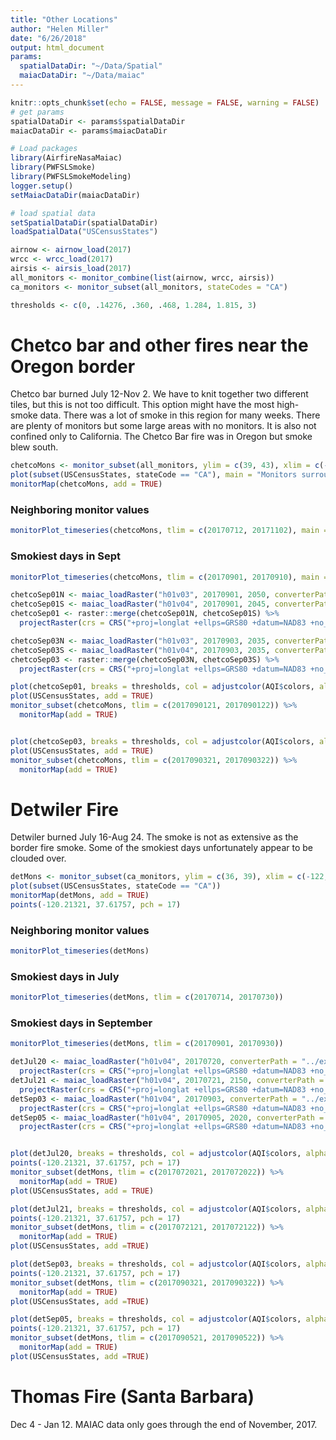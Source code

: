 ```yaml
---
title: "Other Locations"
author: "Helen Miller"
date: "6/26/2018"
output: html_document
params:
  spatialDataDir: "~/Data/Spatial"
  maiacDataDir: "~/Data/maiac"
---
```

```r
knitr::opts_chunk$set(echo = FALSE, message = FALSE, warning = FALSE)
# get params
spatialDataDir <- params$spatialDataDir
maiacDataDir <- params$maiacDataDir

# Load packages
library(AirfireNasaMaiac)
library(PWFSLSmoke)
library(PWFSLSmokeModeling)
logger.setup()
setMaiacDataDir(maiacDataDir)

# load spatial data
setSpatialDataDir(spatialDataDir)
loadSpatialData("USCensusStates")
```

```r
airnow <- airnow_load(2017)
wrcc <- wrcc_load(2017)
airsis <- airsis_load(2017)
all_monitors <- monitor_combine(list(airnow, wrcc, airsis))
ca_monitors <- monitor_subset(all_monitors, stateCodes = "CA")

thresholds <- c(0, .14276, .360, .468, 1.284, 1.815, 3)

```

# Chetco bar and other fires near the Oregon border

Chetco bar burned July 12-Nov 2. We have to knit together two different tiles, but this is not too difficult. This option might have the most high-smoke data. There was a lot of smoke in this region for many weeks. There are plenty of monitors but some large areas with no monitors. It is also not confined only to California. The Chetco Bar fire was in Oregon but smoke blew south. 

```r
chetcoMons <- monitor_subset(all_monitors, ylim = c(39, 43), xlim = c(-125, -118))
plot(subset(USCensusStates, stateCode == "CA"), main = "Monitors surrounding Chetco fire area")
monitorMap(chetcoMons, add = TRUE)
```


### Neighboring monitor values
```r
monitorPlot_timeseries(chetcoMons, tlim = c(20170712, 20171102), main = "Neighboring monitor values")
```


### Smokiest days in Sept
```r
monitorPlot_timeseries(chetcoMons, tlim = c(20170901, 20170910), main = "Neighboring monitor values")
```


```r
chetcoSep01N <- maiac_loadRaster("h01v03", 20170901, 2050, converterPath = "../executables/h4toncff_nc4") 
chetcoSep01S <- maiac_loadRaster("h01v04", 20170901, 2045, converterPath = "../executables/h4toncff_nc4") 
chetcoSep01 <- raster::merge(chetcoSep01N, chetcoSep01S) %>%
  projectRaster(crs = CRS("+proj=longlat +ellps=GRS80 +datum=NAD83 +no_defs +towgs84=0,0,0"))

chetcoSep03N <- maiac_loadRaster("h01v03", 20170903, 2035, converterPath = "../executables/h4toncff_nc4") 
chetcoSep03S <- maiac_loadRaster("h01v04", 20170903, 2035, converterPath = "../executables/h4toncff_nc4") 
chetcoSep03 <- raster::merge(chetcoSep03N, chetcoSep03S) %>%
  projectRaster(crs = CRS("+proj=longlat +ellps=GRS80 +datum=NAD83 +no_defs +towgs84=0,0,0"))

plot(chetcoSep01, breaks = thresholds, col = adjustcolor(AQI$colors, alpha.f = .3), colNA = "gray90", xlim = c(-125, -118), ylim = c(39, 43), main = "Sept 01, Aqua (2pm)", legend = FALSE)
plot(USCensusStates, add = TRUE)
monitor_subset(chetcoMons, tlim = c(2017090121, 2017090122)) %>%
  monitorMap(add = TRUE)


plot(chetcoSep03, breaks = thresholds, col = adjustcolor(AQI$colors, alpha.f = .3), colNA = "gray90", xlim = c(-125, -118), ylim = c(39, 43), main = "Sept 03, Aqua (2pm)", legend = FALSE)
plot(USCensusStates, add = TRUE)
monitor_subset(chetcoMons, tlim = c(2017090321, 2017090322)) %>%
  monitorMap(add = TRUE)
```


# Detwiler Fire

Detwiler burned July 16-Aug 24. The smoke is not as extensive as the border fire smoke. Some of the smokiest days unfortunately appear to be clouded over. 

```r
detMons <- monitor_subset(ca_monitors, ylim = c(36, 39), xlim = c(-122, -118))
plot(subset(USCensusStates, stateCode == "CA"))
monitorMap(detMons, add = TRUE)
points(-120.21321, 37.61757, pch = 17)
```

### Neighboring monitor values  
```r
monitorPlot_timeseries(detMons)
```

### Smokiest days in July  
```r
monitorPlot_timeseries(detMons, tlim = c(20170714, 20170730))
```

### Smokiest days in September
```r
monitorPlot_timeseries(detMons, tlim = c(20170901, 20170930))
```

```r
detJul20 <- maiac_loadRaster("h01v04", 20170720, converterPath = "../executables/h4toncff_nc4") %>%
  projectRaster(crs = CRS("+proj=longlat +ellps=GRS80 +datum=NAD83 +no_defs +towgs84=0,0,0"))
detJul21 <- maiac_loadRaster("h01v04", 20170721, 2150, converterPath = "../executables/h4toncff_nc4") %>%
  projectRaster(crs = CRS("+proj=longlat +ellps=GRS80 +datum=NAD83 +no_defs +towgs84=0,0,0"))
detSep03 <- maiac_loadRaster("h01v04", 20170903, converterPath = "../executables/h4toncff_nc4") %>%
  projectRaster(crs = CRS("+proj=longlat +ellps=GRS80 +datum=NAD83 +no_defs +towgs84=0,0,0"))
detSep05 <- maiac_loadRaster("h01v04", 20170905, 2020, converterPath = "../executables/h4toncff_nc4") %>%
  projectRaster(crs = CRS("+proj=longlat +ellps=GRS80 +datum=NAD83 +no_defs +towgs84=0,0,0"))


plot(detJul20, breaks = thresholds, col = adjustcolor(AQI$colors, alpha.f = .3), colNA = "gray90", ylim = c(36, 39), xlim = c(-122, -118), legend = FALSE, main = "Jul 20, Aqua (2pm)")
points(-120.21321, 37.61757, pch = 17)
monitor_subset(detMons, tlim = c(2017072021, 2017072022)) %>%
  monitorMap(add = TRUE)
plot(USCensusStates, add = TRUE)

plot(detJul21, breaks = thresholds, col = adjustcolor(AQI$colors, alpha.f = .3), colNA = "gray90",  ylim = c(36, 39), xlim = c(-122, -118), legend = FALSE, main = "Jul 21, Aqua (2pm)")
points(-120.21321, 37.61757, pch = 17)
monitor_subset(detMons, tlim = c(2017072121, 2017072122)) %>%
  monitorMap(add = TRUE)
plot(USCensusStates, add =TRUE)

plot(detSep03, breaks = thresholds, col = adjustcolor(AQI$colors, alpha.f = .3), colNA = "gray90",  ylim = c(36, 39), xlim = c(-122, -118), legend = FALSE, main = "Sept 3, Aqua (2pm)")
points(-120.21321, 37.61757, pch = 17)
monitor_subset(detMons, tlim = c(2017090321, 2017090322)) %>%
  monitorMap(add = TRUE)
plot(USCensusStates, add =TRUE)

plot(detSep05, breaks = thresholds, col = adjustcolor(AQI$colors, alpha.f = .3), colNA = "gray90",  ylim = c(36, 39), xlim = c(-122, -118), legend = FALSE, main = "Sept 5, Aqua (2pm)")
points(-120.21321, 37.61757, pch = 17)
monitor_subset(detMons, tlim = c(2017090521, 2017090522)) %>%
  monitorMap(add = TRUE)
plot(USCensusStates, add =TRUE)

```

# Thomas Fire (Santa Barbara)

Dec 4 - Jan 12. MAIAC data only goes through the end of November, 2017. 
